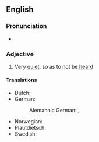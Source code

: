 ==English==

===Pronunciation===
* {{audio|en|En-au-quiet as a mouse.ogg|Audio (AU)}}

===Adjective===
{{head|en|adjective|head=(as) [[quiet]] as a [[mouse]]}}

# {{lb|en|simile|idiom}} Very [[quiet]], so as to not be [[heard]]

====Translations====
{{trans-top|very quiet}}
* Dutch: {{t+|nl|muisstil}}
* German: {{t|de|mäuschenstill}}
*: Alemannic German: {{t|gsw|müüslistile}}, {{t|gsw|müüslistill}}
{{trans-mid}}
* Norwegian: {{t|no|stille som en mus}}
* Plautdietsch: {{t|pdt|muskjestell}}
* Swedish: {{t|sv|tyst som en mus}}
{{trans-bottom}}